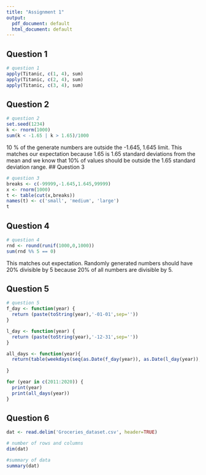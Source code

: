 ```yaml
---
title: "Assignment 1"
output:
  pdf_document: default
  html_document: default
---
```


## Question 1
```r
# question 1
apply(Titanic, c(1, 4), sum)
apply(Titanic, c(2, 4), sum)
apply(Titanic, c(3, 4), sum)

```


## Question 2

```r
# question 2
set.seed(1234)
k <- rnorm(1000)
sum(k < -1.65 | k > 1.65)/1000
```

10 % of the generate numbers are outside the -1.645, 1.645 limit. This matches our expectation because 1.65 is 1.65 standard deviations from the mean and we know that 10% of values should be outside the 1.65 standard deviation range. 
## Question 3

```r
# question 3
breaks <- c(-99999,-1.645,1.645,99999)
x <- rnorm(1000)
t <- table(cut(x,breaks))
names(t) <- c('small', 'medium', 'large')
t
```

## Question 4

```r
# question 4
rnd <- round(runif(1000,0,1000))
sum(rnd %% 5 == 0)

```
 This matches out expectation. Randomly generated numbers should have 20% divisible by 5 because 20% of all numbers are divisible by 5.

## Question 5

```r
# question 5
f_day <- function(year) {
  return (paste(toString(year),'-01-01',sep=''))
}

l_day <- function(year) {
  return (paste(toString(year),'-12-31',sep=''))
} 

all_days <- function(year){
  return(table(weekdays(seq(as.Date(f_day(year)), as.Date(l_day(year)), by="days"))))
  
}

for (year in c(2011:2020)) {
  print(year)
  print(all_days(year))
}

```

## Question 6 

```r
dat <- read.delim('Groceries_dataset.csv', header=TRUE)

# number of rows and columns
dim(dat)

#summary of data
summary(dat)

```
